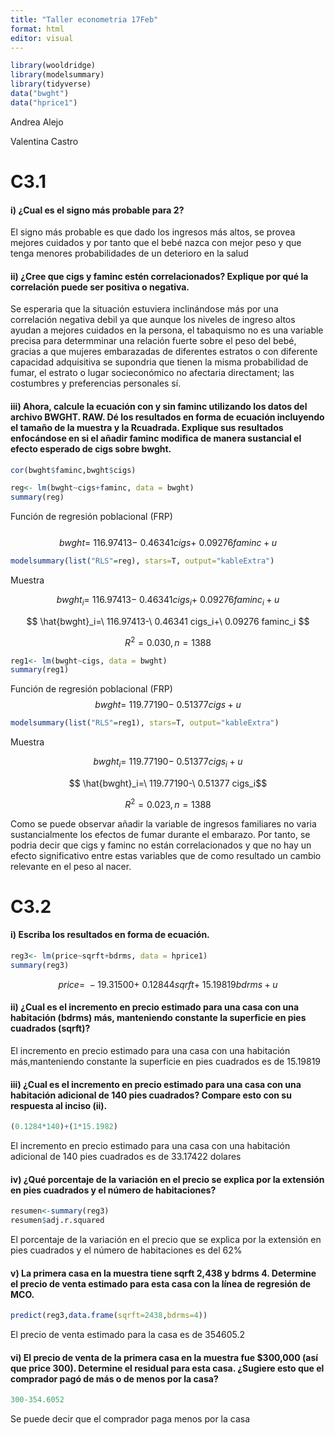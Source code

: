 ---
title: "Taller econometria 17Feb"
format: html
editor: visual
---

```{r}
library(wooldridge)
library(modelsummary)
library(tidyverse)
data("bwght")
data("hprice1")
```

Andrea Alejo

Valentina Castro

# C3.1

#### i) ¿Cual es el signo más probable para 2?

El signo más probable es que dado los ingresos más altos, se provea mejores cuidados y por tanto que el bebé nazca con mejor peso y que tenga menores probabilidades de un deterioro en la salud

#### ii) ¿Cree que cigs y faminc estén correlacionados? Explique por qué la correlación puede ser positiva o negativa.

Se esperaria que la situación estuviera inclinándose más por una correlación negativa debil ya que aunque los niveles de ingreso altos ayudan a mejores cuidados en la persona, el tabaquismo no es una variable precisa para determminar una relación fuerte sobre el peso del bebé, gracias a que mujeres embarazadas de diferentes estratos o con diferente capacidad adquisitiva se supondria que tienen la misma probabilidad de fumar, el estrato o lugar socieconómico no afectaria directament; las costumbres y preferencias personales sí.

#### iii) Ahora, calcule la ecuación con y sin faminc utilizando los datos del archivo BWGHT. RAW. Dé los resultados en forma de ecuación incluyendo el tamaño de la muestra y la Rcuadrada. Explique sus resultados enfocándose en si el añadir faminc modifica de manera sustancial el efecto esperado de cigs sobre bwght.

```{r}
cor(bwght$faminc,bwght$cigs)
```

```{r}
reg<- lm(bwght~cigs+faminc, data = bwght)
summary(reg)
```

Función de regresión poblacional (FRP)\
\
$$
bwght=\ 116.97413-\ 0.46341 cigs+\ 0.09276 faminc+ u
$$

```{r}
modelsummary(list("RLS"=reg), stars=T, output="kableExtra")
```

Muestra

$$
bwght_i=\ 116.97413-\ 0.46341 cigs_i+\ 0.09276 faminc_i+u
$$

$$
\hat{bwght}_i=\ 116.97413-\ 0.46341 cigs_i+\ 0.09276 faminc_i
$$

$$
R^2=0.030, n=1388
$$

```{r}
reg1<- lm(bwght~cigs, data = bwght)
summary(reg1) 
```

Función de regresión poblacional (FRP)\
$$ bwght=\ 119.77190-\ 0.51377 cigs+ u $$

```{r}
modelsummary(list("RLS"=reg1), stars=T, output="kableExtra")
```

Muestra

$$ bwght_i=\ 119.77190-\ 0.51377 cigs_i+u $$

$$ \hat{bwght}_i=\ 119.77190-\ 0.51377 cigs_i$$

$$ R^2=0.023, n=1388 $$

Como se puede observar añadir la variable de ingresos familiares no varia sustancialmente los efectos de fumar durante el embarazo. Por tanto, se podria decir que cigs y faminc no están correlacionados y que no hay un efecto significativo entre estas variables que de como resultado un cambio relevante en el peso al nacer.

# C3.2

#### i) Escriba los resultados en forma de ecuación.

```{r}
reg3<- lm(price~sqrft+bdrms, data = hprice1)
summary(reg3)
```

$$ price=\ -19.31500+\ 0.12844 sqrft+\ 15.19819bdrms+ u $$

#### ii) ¿Cual es el incremento en precio estimado para una casa con una habitación (bdrms) más, manteniendo constante la superficie en pies cuadrados (sqrft)?

El incremento en precio estimado para una casa con una habitación más,manteniendo constante la superficie en pies cuadrados es de 15.19819

#### iii) ¿Cual es el incremento en precio estimado para una casa con una habitación adicional de 140 pies cuadrados? Compare esto con su respuesta al inciso (ii).

```{r}
(0.1284*140)+(1*15.1982)
```

El incremento en precio estimado para una casa con una habitación adicional de 140 pies cuadrados es de 33.17422 dolares

#### iv) ¿Qué porcentaje de la variación en el precio se explica por la extensión en pies cuadrados y el número de habitaciones?

```{r}
resumen<-summary(reg3)
resumen$adj.r.squared
```

El porcentaje de la variación en el precio que se explica por la extensión en pies cuadrados y el número de habitaciones es del 62%

#### v) La primera casa en la muestra tiene sqrft 2,438 y bdrms 4. Determine el precio de venta estimado para esta casa con la línea de regresión de MCO.

```{r}
predict(reg3,data.frame(sqrft=2438,bdrms=4))
```

El precio de venta estimado para la casa es de 354605.2

#### vi) El precio de venta de la primera casa en la muestra fue \$300,000 (así que price 300). Determine el residual para esta casa. ¿Sugiere esto que el comprador pagó de más o de menos por la casa?

```{r}
300-354.6052
```

Se puede decir que el comprador paga menos por la casa
